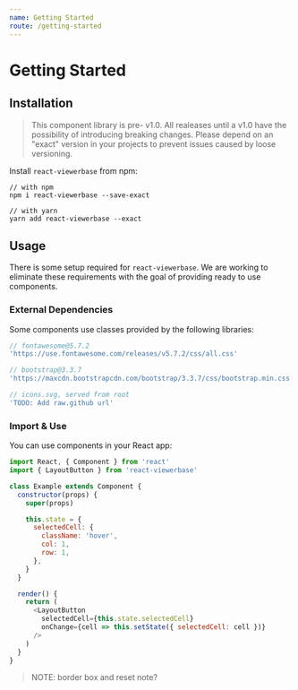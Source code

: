 ```yaml
---
name: Getting Started
route: /getting-started
---
```


# Getting Started

## Installation

> This component library is pre- v1.0. All realeases until a v1.0 have the
> possibility of introducing breaking changes. Please depend on an "exact"
> version in your projects to prevent issues caused by loose versioning.

Install `react-viewerbase` from npm:

```shell
// with npm
npm i react-viewerbase --save-exact

// with yarn
yarn add react-viewerbase --exact
```

## Usage

There is some setup required for `react-viewerbase`. We are working to eliminate
these requirements with the goal of providing ready to use components.

### External Dependencies

Some components use classes provided by the following libraries:

```js
// fontawesome@5.7.2
'https://use.fontawesome.com/releases/v5.7.2/css/all.css'

// bootstrap@3.3.7
'https://maxcdn.bootstrapcdn.com/bootstrap/3.3.7/css/bootstrap.min.css'

// icons.svg, served from root
'TODO: Add raw.github url'
```

### Import & Use

You can use components in your React app:

```js
import React, { Component } from 'react'
import { LayoutButton } from 'react-viewerbase'

class Example extends Component {
  constructor(props) {
    super(props)

    this.state = {
      selectedCell: {
        className: 'hover',
        col: 1,
        row: 1,
      },
    }
  }

  render() {
    return (
      <LayoutButton
        selectedCell={this.state.selectedCell}
        onChange={cell => this.setState({ selectedCell: cell })}
      />
    )
  }
}
```

> NOTE: border box and reset note?
